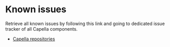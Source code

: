 = Known issues =

Retrieve all known issues by following this link and going to dedicated issue tracker of all Capella components.

* [https://github.com/eclipse/capella/wiki/Repositories Capella repositories]
